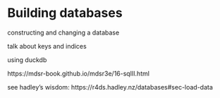 # Building databases {#sec-build-db .unnumbered}

constructing and changing a database

talk about keys and indices

using duckdb

https://mdsr-book.github.io/mdsr3e/16-sqlII.html


see hadley's wisdom:
 https://r4ds.hadley.nz/databases#sec-load-data



